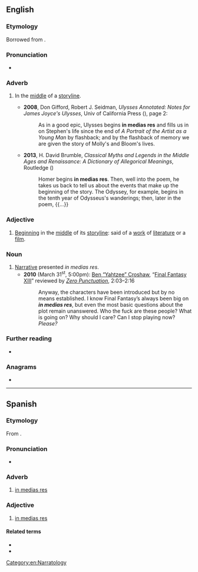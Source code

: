 ==English==

===Etymology===
Borrowed from {{bor|en|la|[[in]] [[mediās]] [[rēs]]|lit=into the middle of things}}.

===Pronunciation===
* {{IPA|en|/ɪn ˌmiːdɪəs ˈɹeɪz/}}

===Adverb===
{{en-adv|-|head=in media res}}

# In the [[middle]] of a [[storyline]].
#: {{syn|en|in-between}}
#: {{coordinate terms|en|ab ovo}}
#: {{ux|en|This novel begins '''in medias res'''.}}
#* '''2008''', Don Gifford, Robert J. Seidman, ''Ulysses Annotated: Notes for James Joyce's Ulysses'', Univ of California Press ({{ISBN|9780520253971}}), page 2:
#*: As in a good epic, Ulysses begins '''in medias res''' and fills us in on Stephen's life since the end of ''A Portrait of the Artist as a Young Man'' by flashback; and by the flashback of memory we are given the story of Molly's and Bloom's lives.
#* '''2013''', H. David Brumble, ''Classical Myths and Legends in the Middle Ages and Renaissance: A Dictionary of Allegorical Meanings'', Routledge ({{ISBN|9781136797378}})
#*: Homer begins '''in medias res'''. Then, well into the poem, he takes us back to tell us about the events that make up the beginning of the story. The Odyssey, for example, begins in the tenth year of Odysseus's wanderings; then, later in the  poem, {{...}}

===Adjective===
{{en-adj|-|head=in medias res}}

# [[begin|Beginning]] in the [[middle]] of its [[storyline]]: said of a [[work]] of [[literature]] or a [[film]].
#: {{ux|en|Although not strictly '''in medias res''', the film uses flashbacks extensively.}}

===Noun===
{{en-noun|-|head=in medias res}}

# [[narrative|Narrative]] presented ''in medias res''.
#* '''2010''' (March 31<sup>st</sup>, 5:00pm): <span class="plainlinks">[http://www.escapistmagazine.com/profiles/view/Yahtzee%20Croshaw Ben “Yahtzee” Croshaw], “[http://www.escapistmagazine.com/videos/view/zero-punctuation/1569-Final-Fantasy-XIII Final Fantasy XIII]” reviewed by ''[http://www.escapistmagazine.com/videos/view/zero-punctuation Zero Punctuation]''</span>, 2:03–2:16
#*: Anyway, the characters have been introduced but by no means established. I know Final Fantasy’s always been big on '''''in medias res''''', but even the most basic questions about the plot remain unanswered. Who the fuck are these people? What is going on? Why should I care? Can I stop playing now? ''Please?''

===Further reading===
* {{pedia}}

===Anagrams===
* {{anagrams|en|a=adeeiimnrss|sideramines}}

[[Category:en:Narratology]]

----

==Spanish==
{{wikipedia|lang=es}}

===Etymology===
From {{bor|es|la|[[in]] [[medium|mediās]] [[rēs]]|lit=into the middle of things}}.

===Pronunciation===
* {{IPA|es|/in ˈme.ðja ˌres/}}

===Adverb===
{{es-adv|head=in media res}}

# [[#English|in medias res]]

===Adjective===
{{es-adj|pl=in medias res|head=in media res}}

# [[#English|in medias res]]

====Related terms====
* {{l|es|ab initio}}
* {{l|es|ab ovo}}